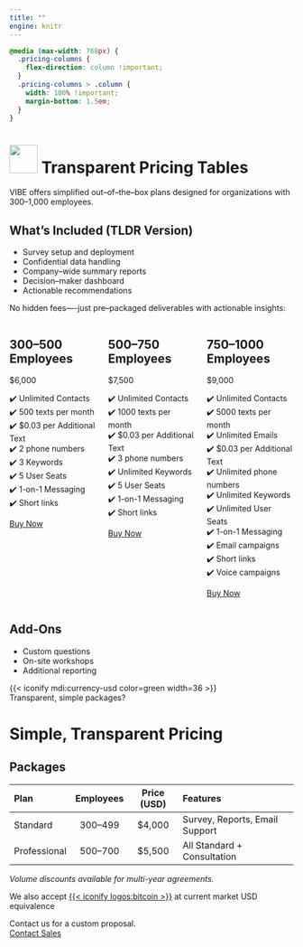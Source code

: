 ```yaml
---
title: ""
engine: knitr
---
```


```css
@media (max-width: 768px) {
  .pricing-columns {
    flex-direction: column !important;
  }
  .pricing-columns > .column {
    width: 100% !important;
    margin-bottom: 1.5em;
  }
}
```

# ![](img/logo.png){.absolute height="50"} Transparent Pricing Tables

[VIBE]{.vibe} offers simplified out--of--the--box plans designed for organizations with 300–1,000 employees.  

## What's Included (TLDR Version)

- Survey setup and deployment
- Confidential data handling
- Company--wide summary reports
- Decision--maker dashboard
- Actionable recommendations

No hidden fees—-just pre--packaged deliverables with actionable insights:

:::{.columns .pricing-columns}

::: {.column width="33%"}

## 300--500 Employees

$6,000

✔️ Unlimited Contacts  
✔️ 500 texts per month  
✔️ $0.03 per Additional Text  
✔️ 2 phone numbers  
✔️ 3 Keywords  
✔️ 5 User Seats  
✔️ 1-on-1 Messaging  
✔️ Short links  

[[Buy Now]{.btn .btn-outline-primary}](contact.qmd)

:::

::: {.column width="33%"}

## 500--750 Employees

$7,500

✔️ Unlimited Contacts  
✔️ 1000 texts per month  
✔️ $0.03 per Additional Text  
✔️ 3 phone numbers  
✔️ Unlimited Keywords  
✔️ 5 User Seats  
✔️ 1-on-1 Messaging  
✔️ Short links  

[[Buy Now]{.btn .btn-outline-primary}](contact.qmd)

:::

::: {.column width="33%"}

## 750--1000 Employees

$9,000

✔️ Unlimited Contacts  
✔️ 5000 texts per month  
✔️ Unlimited Emails  
✔️ $0.03 per Additional Text  
✔️ Unlimited phone numbers  
✔️ Unlimited Keywords  
✔️ Unlimited User Seats  
✔️ 1-on-1 Messaging  
✔️ Email campaigns  
✔️ Short links  
✔️ Voice campaigns  

[[Buy Now]{.btn .btn-outline-primary}](contact.qmd)

:::

:::

## Add-Ons

- Custom questions
- On-site workshops
- Additional reporting

{{< iconify mdi:currency-usd color=green width=36 >}}  
Transparent, simple packages?



# Simple, Transparent Pricing



## Packages

| Plan          | Employees   | Price (USD) | Features                      |
|:--------------|:-----------:|:-----------:|:------------------------------|
| Standard      | 300–499     | $4,000      | Survey, Reports, Email Support|
| Professional  | 500–700     | $5,500      | All Standard + Consultation   |

*Volume discounts available for multi-year agreements.*


We also accept [{{< iconify logos:bitcoin >}}](https://bitcoin.org/en/) at current market USD equivalence  

Contact us for a custom proposal.  
[Contact Sales](contact.qmd){.btn .btn-danger}